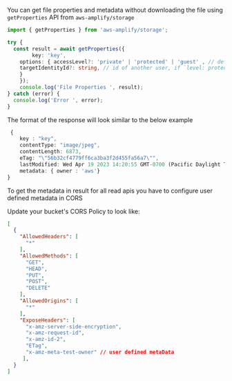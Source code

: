 You can get file properties and metadata without downloading the file using `getProperties` API from `aws-amplify/storage`

```ts
import { getProperties } from 'aws-amplify/storage';

try {
  const result = await getProperties({
		key: 'key',
    options: { accessLevel?: 'private' | 'protected' | 'guest' , // defaults to `guest` 
    targetIdentityId?: string, // id of another user, if `level: protected`
    }
	});
    console.log('File Properties ', result);
} catch (error) {
  console.log('Error ', error);
}

```

The format of the response will look similar to the below example

```ts
 {
    key : "key",
    contentType: "image/jpeg",
    contentLength: 6873,
    eTag: "\"56b32cf4779ff6ca3ba3f2d455fa56a7\"",
    lastModified: Wed Apr 19 2023 14:20:55 GMT-0700 (Pacific Daylight Time) {},
    metadata: { owner : 'aws'}
}

```

<Callout>
To get the metadata in result for all read apis you have to configure user defined metadata in CORS

Update your bucket's CORS Policy to look like:

```json
[
  {
    "AllowedHeaders": [
      "*"
    ],
    "AllowedMethods": [
      "GET",
      "HEAD",
      "PUT",
      "POST",
      "DELETE"
    ],
    "AllowedOrigins": [
      "*"
    ],
    "ExposeHeaders": [
      "x-amz-server-side-encryption",
      "x-amz-request-id",
      "x-amz-id-2",
      "ETag",
      "x-amz-meta-test-owner" // user defined metaData
     ],
  }
]
```
</Callout>
